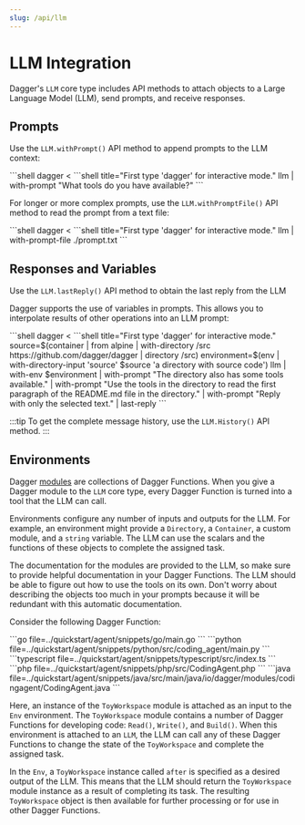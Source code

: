 ```yaml
---
slug: /api/llm
---
```


# LLM Integration

Dagger's `LLM` core type includes API methods to attach objects to a Large Language Model (LLM), send prompts, and receive responses.

## Prompts

Use the `LLM.withPrompt()` API method to append prompts to the LLM context:

<Tabs groupId="shell">
<TabItem value="System shell">
```shell
dagger <<EOF
llm |
  with-prompt "What tools do you have available?"
EOF
```
</TabItem>
<TabItem value="Dagger Shell">
```shell title="First type 'dagger' for interactive mode."
llm |
  with-prompt "What tools do you have available?"
```
</TabItem>
</Tabs>

For longer or more complex prompts, use the `LLM.withPromptFile()` API method to read the prompt from a text file:

<Tabs groupId="shell">
<TabItem value="System shell">
```shell
dagger <<EOF
llm |
  with-prompt-file ./prompt.txt
EOF
```
</TabItem>
<TabItem value="Dagger Shell">
```shell title="First type 'dagger' for interactive mode."
llm |
  with-prompt-file ./prompt.txt
```
</TabItem>
</Tabs>


## Responses and Variables

Use the `LLM.lastReply()` API method to obtain the last reply from the LLM

Dagger supports the use of variables in prompts. This allows you to interpolate results of other operations into an LLM prompt:

<Tabs groupId="shell">
<TabItem value="System shell">
```shell
dagger <<EOF
source=\$(container |
  from alpine |
  with-directory /src https://github.com/dagger/dagger |
  directory /src)
environment=\$(env |
  with-directory-input 'source' \$source 'a directory with source code')
llm |
  with-env \$environment |
  with-prompt "The directory also has some tools available." |
  with-prompt "Use the tools in the directory to read the first paragraph of the README.md file in the directory." |
  with-prompt "Reply with only the selected text." |
  last-reply
EOF
```
</TabItem>
<TabItem value="Dagger Shell">
```shell title="First type 'dagger' for interactive mode."
source=$(container |
  from alpine |
  with-directory /src https://github.com/dagger/dagger |
  directory /src)
environment=$(env |
  with-directory-input 'source' $source 'a directory with source code')
llm |
  with-env $environment |
  with-prompt "The directory also has some tools available." |
  with-prompt "Use the tools in the directory to read the first paragraph of the README.md file in the directory." |
  with-prompt "Reply with only the selected text." |
  last-reply
```
</TabItem>
</Tabs>

:::tip
To get the complete message history, use the `LLM.History()` API method.
:::

## Environments

Dagger [modules](../features/modules.mdx) are collections of Dagger Functions. When you give a Dagger module to the `LLM` core type, every Dagger Function is turned into a tool that the LLM can call.

Environments configure any number of inputs and outputs for the LLM. For example, an environment might provide a `Directory`, a `Container`, a custom module, and a `string` variable. The LLM can use the scalars and the functions of these objects to complete the assigned task.

The documentation for the modules are provided to the LLM, so make sure to provide helpful documentation in your Dagger Functions. The LLM should be able to figure out how to use the tools on its own. Don't worry about describing the objects too much in your prompts because it will be redundant with this automatic documentation.

Consider the following Dagger Function:

<Tabs groupId="language" queryString="sdk">
<TabItem value="go" label="Go">
```go file=../quickstart/agent/snippets/go/main.go
```
</TabItem>
<TabItem value="python" label="Python">
```python file=../quickstart/agent/snippets/python/src/coding_agent/main.py
```
</TabItem>
<TabItem value="typescript" label="TypeScript">
```typescript file=../quickstart/agent/snippets/typescript/src/index.ts
```
</TabItem>
<TabItem value="PHP">
```php file=../quickstart/agent/snippets/php/src/CodingAgent.php
```
</TabItem>
<TabItem value="java" label="Java">
```java file=../quickstart/agent/snippets/java/src/main/java/io/dagger/modules/codingagent/CodingAgent.java
```
</TabItem>
</Tabs>

Here, an instance of the `ToyWorkspace` module is attached as an input to the `Env` environment. The `ToyWorkspace` module contains a number of Dagger Functions for developing code: `Read()`, `Write()`, and `Build()`. When this environment is attached to an `LLM`, the LLM can call any of these Dagger Functions to change the state of the `ToyWorkspace` and complete the assigned task.

In the `Env`, a `ToyWorkspace` instance called `after` is specified as a desired output of the LLM. This means that the LLM should return the `ToyWorkspace` module instance as a result of completing its task. The resulting `ToyWorkspace` object is then available for further processing or for use in other Dagger Functions.
